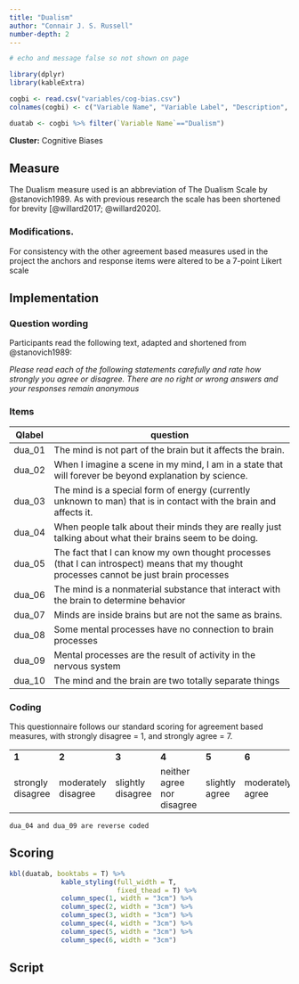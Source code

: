 ```yaml
---
title: "Dualism"
author: "Connair J. S. Russell"
number-depth: 2
---
```


```r

# echo and message false so not shown on page

library(dplyr)
library(kableExtra)

cogbi <- read.csv("variables/cog-bias.csv")
colnames(cogbi) <- c("Variable Name", "Variable Label", "Description", "Variable Type", "Source (Section)", "Definition")

duatab <- cogbi %>% filter(`Variable Name`=="Dualism")

```

**Cluster:** Cognitive Biases

## Measure

The Dualism measure used is an abbreviation of The Dualism Scale by @stanovich1989. As with previous research the scale has been shortened for brevity [@willard2017; @willard2020].

### Modifications.

For consistency with the other agreement based measures used in the project the anchors and response items were altered to be a 7-point Likert scale

## Implementation

### Question wording

Participants read the following text, adapted and shortened from @stanovich1989:

*Please read each of the following statements carefully and rate how strongly you agree or disagree. There are no right or wrong answers and your responses remain anonymous*

### Items {.unnumbered}

| Qlabel | question                                                                                                                                 |
|--------|------------------------------------------------------------------------------------------------------------------------------------------|
| dua_01 | The mind is not part of the brain but it affects the brain.                                                                              |
| dua_02 | When I imagine a scene in my mind, I am in a state that will forever be beyond explanation by science.                                   |
| dua_03 | The mind is a special form of energy (currently unknown to man) that is in contact with the brain and affects it.                        |
| dua_04 | When people talk about their minds they are really just talking about what their brains seem to be doing.                                |
| dua_05 | The fact that I can know my own thought processes (that I can introspect) means that my thought processes cannot be just brain processes |
| dua_06 | The mind is a nonmaterial substance that interact with the brain to determine behavior                                                   |
| dua_07 | Minds are inside brains but are not the same as brains.                                                                                  |
| dua_08 | Some mental processes have no connection to brain processes                                                                              |
| dua_09 | Mental processes are the result of activity in the nervous system                                                                        |
| dua_10 | The mind and the brain are two totally separate things                                                                                   |

### Coding {.unnumbered}

This questionnaire follows our standard scoring for agreement based measures, with strongly disagree = 1, and strongly agree = 7.

|                   |                     |                   |                            |                |                  |                |
|-------------------|---------------------|-------------------|----------------------------|----------------|------------------|----------------|
| **1**             | **2**               | **3**             | **4**                      | **5**          | **6**            | **7**          |
| strongly disagree | moderately disagree | slightly disagree | neither agree nor disagree | slightly agree | moderately agree | strongly agree |

`dua_04 and dua_09 are reverse coded`


## Scoring

```r

kbl(duatab, booktabs = T) %>%
             kable_styling(full_width = T,
                           fixed_thead = T) %>%
             column_spec(1, width = "3cm") %>%
             column_spec(2, width = "3cm") %>%
             column_spec(3, width = "3cm") %>%
             column_spec(4, width = "3cm") %>%
             column_spec(5, width = "3cm") %>%
             column_spec(6, width = "3cm") 
```

## Script

```r
```

